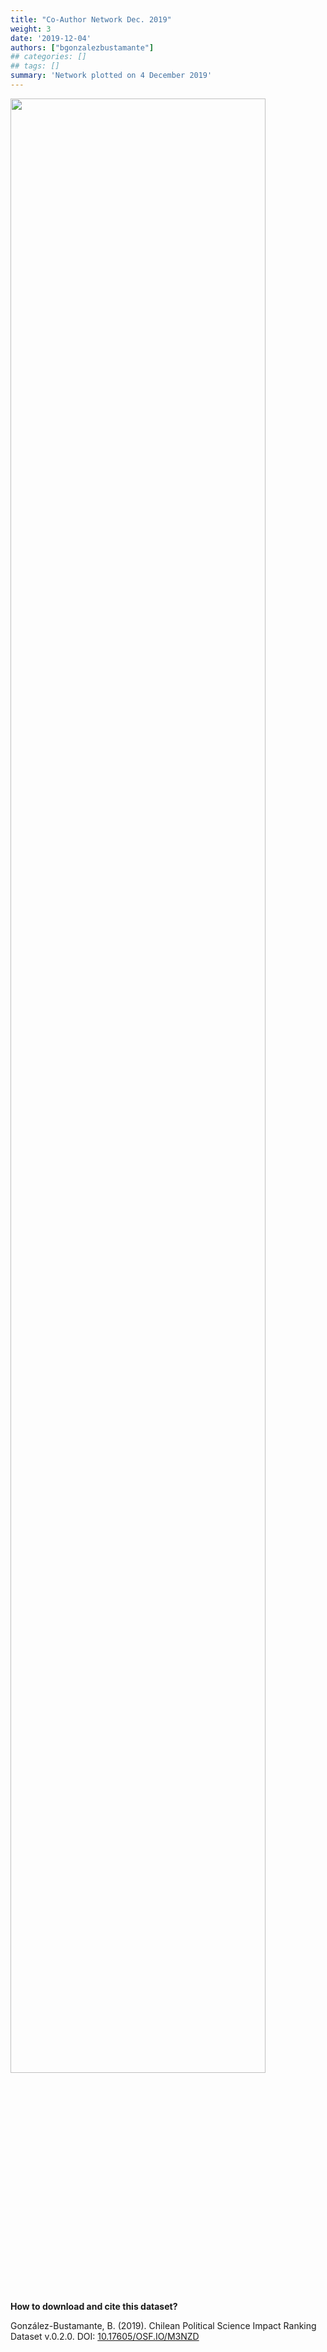 ```yaml
---
title: "Co-Author Network Dec. 2019"
weight: 3
date: '2019-12-04'
authors: ["bgonzalezbustamante"]
## categories: []
## tags: []
summary: 'Network plotted on 4 December 2019'
---
```


![](Network-Dec-2019.png){ width=90% }

**How to download and cite this dataset?**

González-Bustamante, B. (2019). Chilean Political Science Impact Ranking Dataset v.0.2.0. DOI: [10.17605/OSF.IO/M3NZD](http://doi.org/10.17605/OSF.IO/M3NZD)
